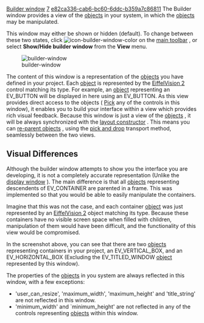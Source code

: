 [[Property:title|Builder window]]
[[Property:weight|7]]
[[Property:uuid|e82ca336-cab6-bc60-6ddc-b359a7c86811]]
The Builder window provides a view of the [[EiffelBuild Notation|objects]]  in your system, in which the [[EiffelBuild Notation|objects]]  may be manipulated. 

This window may either be shown or hidden (default). To change between these two states, click  [[Image:icon-builder-window-color]]  on the [[Main toolbar| main toolbar]] , or select '''Show/Hide builder window''' from the '''View''' menu. 

[[Image:builder-window]]  

The content of this window is a representation of the [[EiffelBuild Notation|objects]]  you have defined in your project. Each [[EiffelBuild Notation|object]]  is represented by the [[EiffelVision Introduction|EiffelVision 2]]  control matching its type. For example, an [[EiffelBuild Notation|object]] representing an <eiffel>EV_BUTTON</eiffel> will be displayed in here using an <eiffel>EV_BUTTON</eiffel>. As this view provides direct access to the objects ( [[EiffelBuild Notation|Pick]]  any of the controls in this window), it enables you to build your interface within a view which provides rich visual feedback. 
Because this window is just a view of the [[EiffelBuild Notation|objects]] , it will be always synchronized with the [[Layout constructor| layout constructor]] . This means you can [[Reparent an Object| re-parent objects]] , using the [[EiffelBuild Notation|pick and drop]]  transport method, seamlessly between the two views. <br/>

{{note|Holding Ctrl while right clicking on an [[EiffelBuild Notation|object]]  in the Builder Window creates a new [[Object editor|object editor]]  targeted to the [[EiffelBuild Notation|object]] . Holding Ctrl and Shift while right clicking on an [[EiffelBuild Notation|object]] , highlights it within the [[Layout constructor|layout constructor]] .}}

==Visual Differences==

Although the builder window attempts to show you the interface you are developing, it is not a completely accurate representation (Unlike the [[Display window|display window]] ). The main difference is that all [[EiffelBuild Notation|objects]]  representing descendents of EV_CONTAINER are parented in a frame. This was implemented so that you would be able to easily manipulate the containers. 

Imagine that this was not the case, and each container [[EiffelBuild Notation|object]]  was just represented by an [[EiffelVision Introduction|EiffelVision 2]]  object matching its type. Because these containers have no visible screen space when filled with children, manipulation of them would have been difficult, and the functionality of this view would be compromised. 

In the screenshot above, you can see that there are two [[EiffelBuild Notation|objects]]  representing containers in your project, an <eiffel>EV_VERTICAL_BOX</eiffel>, and an <eiffel>EV_HORIZONTAL_BOX</eiffel> (Excluding the <eiffel>EV_TITLED_WINDOW</eiffel> [[EiffelBuild Notation|object]]  represented by this window). 

The properties of the [[EiffelBuild Notation|objects]]  in you system are always reflected in this window, with a few exceptions: 
* 'user_can_resize', 'maximum_width', 'maximum_height' and 'title_string' are not reflected in this window.
* 'minimum_width' and `minimum_height' are not reflected in any of the controls representing [[EiffelBuild Notation|objects]]  within this window. 

{{seealso|<br/>
[[Display window|Display window]]  <br/>
[[Layout constructor| Layout constructor]]  }}




